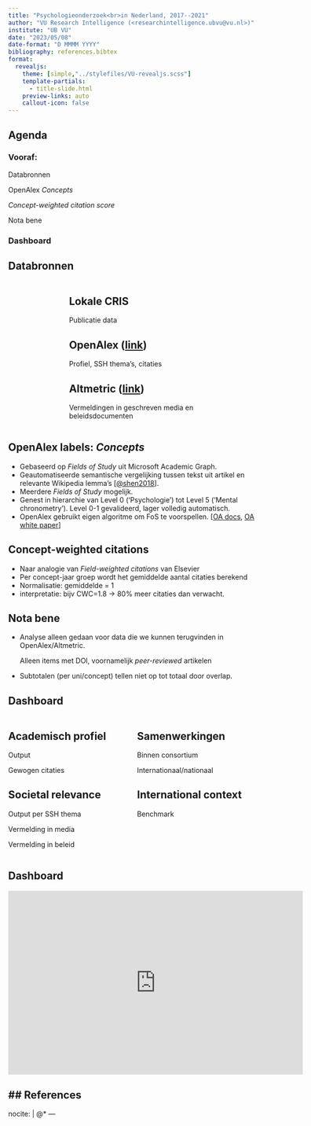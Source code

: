 ```yaml
---
title: "Psychologieonderzoek<br>in Nederland, 2017--2021"
author: "VU Research Intelligence (<researchintelligence.ubvu@vu.nl>)"
institute: "UB VU"
date: "2023/05/08"
date-format: "D MMMM YYYY"
bibliography: references.bibtex
format:
  revealjs:
    theme: [simple,"../stylefiles/VU-revealjs.scss"]
    template-partials:
      - title-slide.html
    preview-links: auto
    callout-icon: false
---
```


## Agenda

### Vooraf:

Databronnen

OpenAlex *Concepts*

*Concept-weighted citation score*

Nota bene

### Dashboard 

## Databronnen
  
:::: {.columns}

::: {.column width="15%"}
:::

::: {.column width="70%"}
::: {.callout-note}
# Lokale CRIS
Publicatie data
:::

::: {.callout-note}
# OpenAlex ([link](https://openalex.org/){target="_blank" rel="noreferrer"})
  
Profiel, SSH thema's, citaties
:::

::: {.callout-note}
# Altmetric ([link](https://www.altmetric.com/){target="_blank" rel="noreferrer"})

Vermeldingen in geschreven media en beleidsdocumenten
:::
:::
::::

## OpenAlex labels: *Concepts*

- Gebaseerd op *Fields of Study* uit Microsoft Academic Graph.
- Geautomatiseerde semantische vergelijking tussen tekst uit artikel en relevante Wikipedia lemma's [[@shen2018](https://arxiv.org/pdf/1805.12216.pdf){target="_blank" rel="noreferrer"}].
- Meerdere *Fields of Study* mogelijk.
- Genest in hierarchie van Level 0 ('Psychologie') tot Level 5 ('Mental chronometry'). Level 0-1 gevalideerd, lager volledig automatisch.
- OpenAlex gebruikt eigen algoritme om FoS te voorspellen. [[OA docs](https://docs.openalex.org/api-entities/concepts){target="_blank" rel="noreferrer"}, [OA white paper](https://docs.google.com/document/d/1OgXSLriHO3Ekz0OYoaoP_h0sPcuvV4EqX7VgLLblKe4/edit){target="_blank" rel="noreferrer"}]

    
## Concept-weighted citations

- Naar analogie van *Field-weighted citations* van Elsevier
- Per concept-jaar groep wordt het gemiddelde aantal citaties berekend
- Normalisatie: gemiddelde = 1
- interpretatie: bijv CWC=1.8 -> 80% meer citaties dan verwacht.

## Nota bene

- Analyse alleen gedaan voor data die we kunnen terugvinden in OpenAlex/Altmetric.
  
  Alleen items met DOI, voornamelijk *peer-reviewed* artikelen

- Subtotalen (per uni/concept) tellen niet op tot totaal door overlap.


## Dashboard

:::: {.columns}

::: {.column width="49%"}
::: {.callout-note}
# Academisch profiel
Output

Gewogen citaties
:::

::: {.callout-note}
# Societal relevance
Output per SSH thema

Vermelding in media

Vermelding in beleid
:::
:::

::: {.column width="49%"}
::: {.callout-note}
# Samenwerkingen
Binnen consortium

Internationaal/nationaal
:::

::: {.callout-note}
# International context
Benchmark
:::
:::

::::

## Dashboard

<iframe title="2023_psychologie_dashboard" width="600" height="373.5" src="https://app.powerbi.com/view?r=eyJrIjoiNWM0ZDMyZTYtZDRhNi00ODdmLWExOTctYTMzODU3MjE3ZmJmIiwidCI6IjQ2MmE5YzljLTJkYTYtNGJmYi1iMzE4LTBmODMwNDNmZTQ5YiIsImMiOjh9" frameborder="0" allowFullScreen="true"></iframe>

## References
---
nocite: |
  @*
---

::: {#refs}
:::